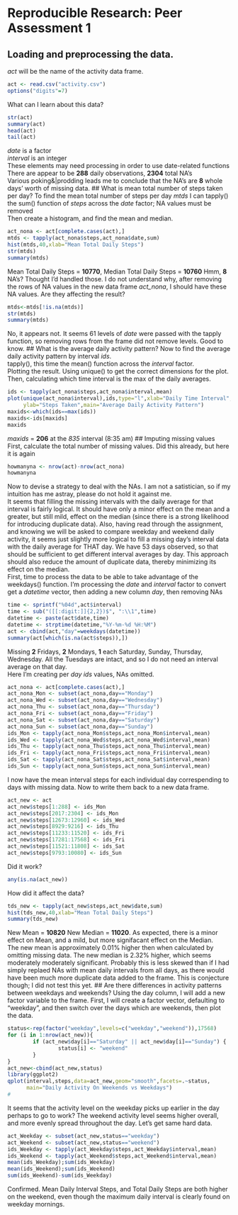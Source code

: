 Reproducible Research: Peer Assessment 1
========================================
## Loading and preprocessing the data.  
*act* will be the name of the activity data frame.  
```r
act <- read.csv("activity.csv")
options("digits"=7)
```
What can I learn about this data?
```r
str(act)
summary(act)
head(act)
tail(act)
```
*date* is a factor   
*interval* is an integer  
These elements may need processing in order to use date-related functions  
There are appear to be **288** daily observations, **2304** total NA's  
Various poking&|prodding leads me to conclude that the NA's are **8** whole 
days' worth of missing data.
## What is mean total number of steps taken per day?
To find the mean total number of steps per day *mtds* I can tapply() the sum() 
function of *steps* across the *date* factor; NA values must be removed  
Then create a histogram, and find the mean and median.
```r
act_nona <- act[complete.cases(act),]
mtds <- tapply(act_nona$steps,act_nona$date,sum)
hist(mtds,40,xlab="Mean Total Daily Steps")
str(mtds)
summary(mtds)
```
Mean Total Daily Steps = **10770**, Median Total Daily Steps = **10760**
Hmm, **8** NA's? Thought I'd handled those. I do not understand  why, after 
removing the rows of NA values in the new data frame *act_nona*, I should have 
these NA values. Are they affecting the result?
```r
mtds<-mtds[!is.na(mtds)]
str(mtds)
summary(mtds)
```
No, it appears not. It seems 61 levels of *date* were passed with the tapply 
function, so removing rows from the frame did not remove levels. Good to know.
## What is the average daily activity pattern?
Now to find the average daily activity pattern by interval *ids*.  
tapply(), this time the mean() function across the *interval* factor.  
Plotting the result. Using unique() to get the correct dimensions for the plot.
Then, calculating which time interval is the max of the daily averages.
```r
ids <- tapply(act_nona$steps,act_nona$interval,mean)
plot(unique(act_nona$interval),ids,type="l",xlab="Daily Time Interval",
     ylab="Steps Taken",main="Average Daily Activity Pattern")
maxids<-which(ids==max(ids))
maxids<-ids[maxids]
maxids
```
*maxids* = **206** at the *835* interval (8:35 am)
## Imputing missing values
First, calculate the total number of missing values. Did this already, but 
here it is again
```r
howmanyna <- nrow(act)-nrow(act_nona)
howmanyna
```
Now to devise a strategy to deal with the NAs. I am not a satistician, so if 
my intuition has me astray, please do not hold it against me.  
It seems that filling the missing intervals with the daily average for that 
interval is fairly logical. It should have only a minor effect on the mean and 
a greater, but still mild, effect on the median (since there is a 
strong likelihood for introducing duplicate data). Also, having read through 
the assignment, and knowing we will be asked to compare weekday and weekend 
daily activity, it seems just slightly more logical to fill a missing day's 
interval data with the daily average for THAT day. We have 53 days observed, 
so that should be sufficient to get different interval averages by day. This 
approach should also reduce the amount of duplicate data, thereby minimizing 
its effect on the median.  
First, time to process the data to be able to take advantage of the weekdays() 
function. I'm processing the *date* and *interval* factor to convert get a 
*datetime* vector, then adding a new column *day*, then removing NAs 
```r
time <- sprintf("%04d",act$interval)
time <- sub("([[:digit:]]{2,2})$", ":\\1",time)
datetime <- paste(act$date,time)
datetime <- strptime(datetime,"%Y-%m-%d %H:%M")
act <- cbind(act,"day"=weekdays(datetime))
summary(act[which(is.na(act$steps)),])
```
Missing **2** Fridays, **2** Mondays, **1** each Saturday, Sunday, Thursday, 
Wednesday. All the Tuesdays are intact, and so I do not need an interval 
average on that day.  
Here I'm creating per *day* *ids* values, NAs omitted.
```r
act_nona <- act[complete.cases(act),]
act_nona_Mon <- subset(act_nona,day=="Monday")
act_nona_Wed <- subset(act_nona,day=="Wednesday")
act_nona_Thu <- subset(act_nona,day=="Thursday")
act_nona_Fri <- subset(act_nona,day=="Friday")
act_nona_Sat <- subset(act_nona,day=="Saturday")
act_nona_Sun <- subset(act_nona,day=="Sunday")
ids_Mon <- tapply(act_nona_Mon$steps,act_nona_Mon$interval,mean)
ids_Wed <- tapply(act_nona_Wed$steps,act_nona_Wed$interval,mean)
ids_Thu <- tapply(act_nona_Thu$steps,act_nona_Thu$interval,mean)
ids_Fri <- tapply(act_nona_Fri$steps,act_nona_Fri$interval,mean)
ids_Sat <- tapply(act_nona_Sat$steps,act_nona_Sat$interval,mean)
ids_Sun <- tapply(act_nona_Sun$steps,act_nona_Sun$interval,mean)
```
I now have the mean interval steps for each individual day correspending to 
days with missing data. Now to write them back to a new data frame.
```r
act_new <- act
act_new$steps[1:288] <- ids_Mon
act_new$steps[2017:2304] <- ids_Mon
act_new$steps[12673:12960] <- ids_Wed
act_new$steps[8929:9216] <- ids_Thu
act_new$steps[11233:11520] <- ids_Fri
act_new$steps[17281:17568] <- ids_Fri
act_new$steps[11521:11808] <- ids_Sat
act_new$steps[9793:10080] <- ids_Sun
```
Did it work?
```r
any(is.na(act_new))
```
How did it affect the data?
```r
tds_new <- tapply(act_new$steps,act_new$date,sum)
hist(tds_new,40,xlab="Mean Total Daily Steps")
summary(tds_new)
```
New Mean = **10820** New Median = **11020**. As expected, there is a 
minor effect on Mean, and a mild, but more signifacant effect on the Median.  
The new mean is approximately 0.01% higher then when calculated by omitting 
missing data. The new median is 2.32% higher, which seems moderately 
moderately significant. Probably this is less skewed than if I had simply 
replaed NAs with mean daily intervals from all days, as there would have been 
much more duplicate data added to the frame. This is conjecture though; I did 
not test this yet.
## Are there differences in activity patterns between weekdays and weekends?
Using the day column, I will add a new factor variable to the frame. First, 
I will create a factor vector, defaulting to "weekday", and then switch over 
the days which are weekends, then plot the data.
```r
status<-rep(factor("weekday",levels=c("weekday","weekend")),17568)
for (i in 1:nrow(act_new)){
        if (act_new$day[i]=="Saturday" || act_new$day[i]=="Sunday") {
                status[i] <- "weekend"
        }
}
act_new<-cbind(act_new,status)
library(ggplot2)
qplot(interval,steps,data=act_new,geom="smooth",facets=.~status,
      main="Daily Activity On Weekends vs Weekdays")
#
```
It seems that the activity level on the weekday picks up earlier in the day 
perhaps to go to work? The weekend activity level seems higher overall, 
and more evenly spread throughout the day. Let's get same hard data.  
```r
act_Weekday <- subset(act_new,status=="weekday")
act_Weekend <- subset(act_new,status=="weekend")
ids_Weekday <- tapply(act_Weekday$steps,act_Weekday$interval,mean)
ids_Weekend <- tapply(act_Weekend$steps,act_Weekend$interval,mean)
mean(ids_Weekday);sum(ids_Weekday)
mean(ids_Weekend);sum(ids_Weekend)
sum(ids_Weekend)-sum(ids_Weekday)
```
Confirmed. Mean Daily Interval Steps, and Total Daily Steps are both higher 
on the weekend, even though the maximum daily interval is clearly found on 
weekday mornings.